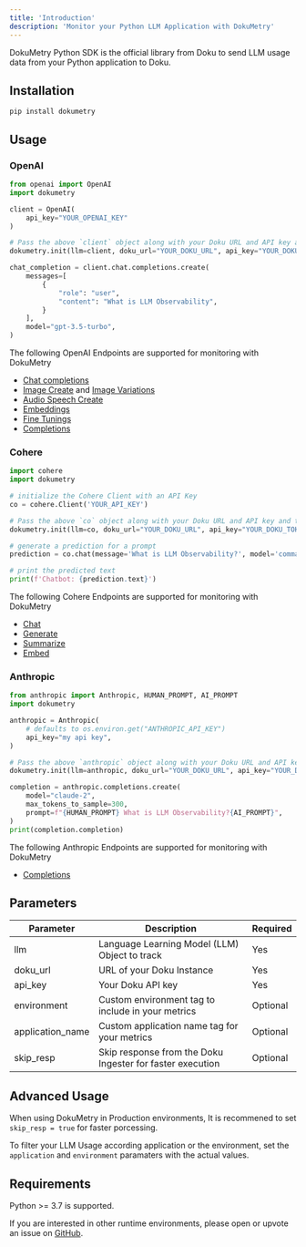 ```yaml
---
title: 'Introduction'
description: 'Monitor your Python LLM Application with DokuMetry'
---
```


DokuMetry Python SDK is the official library from Doku to send LLM usage data from your Python application to Doku.

## Installation
``` shell shell
pip install dokumetry
```

## Usage

### OpenAI

``` python openai.py
from openai import OpenAI
import dokumetry

client = OpenAI(
    api_key="YOUR_OPENAI_KEY"
)

# Pass the above `client` object along with your Doku URL and API key and this will make sure that all OpenAI calls are automatically tracked.
dokumetry.init(llm=client, doku_url="YOUR_DOKU_URL", api_key="YOUR_DOKU_TOKEN")

chat_completion = client.chat.completions.create(
    messages=[
        {
            "role": "user",
            "content": "What is LLM Observability",
        }
    ],
    model="gpt-3.5-turbo",
)
```

The following OpenAI Endpoints are supported for monitoring with DokuMetry

- [Chat completions](/0.0.2/dokumetry/python/examples/openai/chat)
- [Image Create](/0.0.2/dokumetry/python/examples/openai/image#create-image) and [Image Variations](/0.0.2/dokumetry/python/examples/openai/image#create-image-variation)
- [Audio Speech Create](/0.0.2/dokumetry/python/examples/openai/audio)
- [Embeddings](/0.0.2/dokumetry/python/examples/openai/embeddings)
- [Fine Tunings](/0.0.2/dokumetry/python/examples/openai/fine-tuning)
- [Completions](/0.0.2/dokumetry/python/examples/openai/completions)

### Cohere

```python cohere.py
import cohere
import dokumetry

# initialize the Cohere Client with an API Key
co = cohere.Client('YOUR_API_KEY')

# Pass the above `co` object along with your Doku URL and API key and this will make sure that all Cohere calls are automatically tracked.
dokumetry.init(llm=co, doku_url="YOUR_DOKU_URL", api_key="YOUR_DOKU_TOKEN")

# generate a prediction for a prompt
prediction = co.chat(message='What is LLM Observability?', model='command')

# print the predicted text
print(f'Chatbot: {prediction.text}')
```

The following Cohere Endpoints are supported for monitoring with DokuMetry

- [Chat](/0.0.2/dokumetry/python/examples/cohere/chat)
- [Generate](/0.0.2/dokumetry/python/examples/cohere/generate)
- [Summarize](/0.0.2/dokumetry/python/examples/cohere/co-summarize)
- [Embed](/0.0.2/dokumetry/python/examples/cohere/embed)

### Anthropic

```python anthropic.py
from anthropic import Anthropic, HUMAN_PROMPT, AI_PROMPT
import dokumetry

anthropic = Anthropic(
    # defaults to os.environ.get("ANTHROPIC_API_KEY")
    api_key="my api key",
)

# Pass the above `anthropic` object along with your Doku URL and API key and this will make sure that all Anthropic calls are automatically tracked.
dokumetry.init(llm=anthropic, doku_url="YOUR_DOKU_URL", api_key="YOUR_DOKU_TOKEN")

completion = anthropic.completions.create(
    model="claude-2",
    max_tokens_to_sample=300,
    prompt=f"{HUMAN_PROMPT} What is LLM Observability?{AI_PROMPT}",
)
print(completion.completion)
```

The following Anthropic Endpoints are supported for monitoring with DokuMetry

- [Completions](/0.0.2/dokumetry/python/examples/anthropic/anthropic-completions.mdx)

## Parameters

| Parameter         | Description                                               | Required      |
|-------------------|-----------------------------------------------------------|---------------|
| llm               | Language Learning Model (LLM) Object to track             | Yes           |
| doku_url          | URL of your Doku Instance                                 | Yes           |
| api_key           | Your Doku API key                                         | Yes           |
| environment       | Custom environment tag to include in your metrics         | Optional      |
| application_name  | Custom application name tag for your metrics              | Optional      |
| skip_resp         | Skip response from the Doku Ingester for faster execution | Optional      |

## Advanced Usage
When using DokuMetry in Production environments, It is recommened to set `skip_resp = true` for faster porcessing. 

To filter your LLM Usage according application or the environment, set the `application` and `environment` paramaters with the actual values.

## Requirements
Python >= 3.7 is supported.

If you are interested in other runtime environments, please open or upvote an issue on [GitHub](https://github.com/dokulabs/doku/issues).